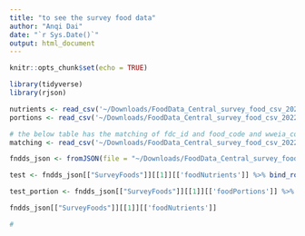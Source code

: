 ```yaml
---
title: "to see the survey food data"
author: "Anqi Dai"
date: "`r Sys.Date()`"
output: html_document
---
```


```r
knitr::opts_chunk$set(echo = TRUE)
```

```r
library(tidyverse)
library(rjson)
```

```r
nutrients <- read_csv('~/Downloads/FoodData_Central_survey_food_csv_2022-10-28 2/food_nutrient.csv')
portions <- read_csv('~/Downloads/FoodData_Central_survey_food_csv_2022-10-28 2/food_portion.csv')

# the below table has the matching of fdc_id and food_code and wweia_code
matching <- read_csv('~/Downloads/FoodData_Central_survey_food_csv_2022-10-28 2/survey_fndds_food.csv')

fndds_json <- fromJSON(file = "~/Downloads/FoodData_Central_survey_food_json_2022-10-28 2.json")
```

```r
test <- fndds_json[["SurveyFoods"]][[1]][['foodNutrients']] %>% bind_rows()

test_portion <- fndds_json[["SurveyFoods"]][[1]][['foodPortions']] %>% bind_rows()
```

```r
fndds_json[["SurveyFoods"]][[1]][['foodNutrients']]
```

```r
#  
```

